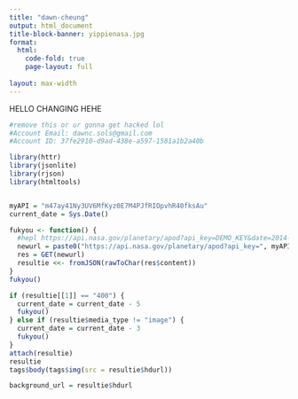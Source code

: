 ```yaml
---
title: "dawn-cheung"
output: html_document
title-block-banner: yippienasa.jpg
format: 
  html:
    code-fold: true
    page-layout: full
    
layout: max-width
---
```


HELLO CHANGING HEHE

```{=html}
<style>

body {

background-image: url("{{ background_url }}") }

.quarto-title-banner {
  margin-block-end: 1rem;
  position: relative;
  margin-top: -5px;
  height: 270px;
  background-image: url("{{ background_url }}");
  text-align: center;
}


</style>

<div class="dynamic-background">
  </div>
```
```r
#remove this or ur gonna get hacked lol
#Account Email: dawnc.sols@gmail.com
#Account ID: 37fe2910-d9ad-438e-a597-1581a1b2a40b

library(httr)
library(jsonlite)
library(rjson)
library(htmltools)


myAPI = "m47ay41Ny3UV6MfKyz0E7M4PJfRIOpvhR40fksAu"
current_date = Sys.Date()

fukyou <- function() {
  #hepl https://api.nasa.gov/planetary/apod?api_key=DEMO_KEY&date=2014-10-01&concept_tags=True
  newurl = paste0("https://api.nasa.gov/planetary/apod?api_key=", myAPI, "&date=", current_date)
  res = GET(newurl)
  resultie <<- fromJSON(rawToChar(res$content))
}
fukyou()

if (resultie[[1]] == "400") {
  current_date = current_date - 5
  fukyou()
} else if (resultie$media_type != "image") {
  current_date = current_date - 3
  fukyou()
}
attach(resultie)
resultie
tags$body(tags$img(src = resultie$hdurl))

background_url = resultie$hdurl




```

```         
```
